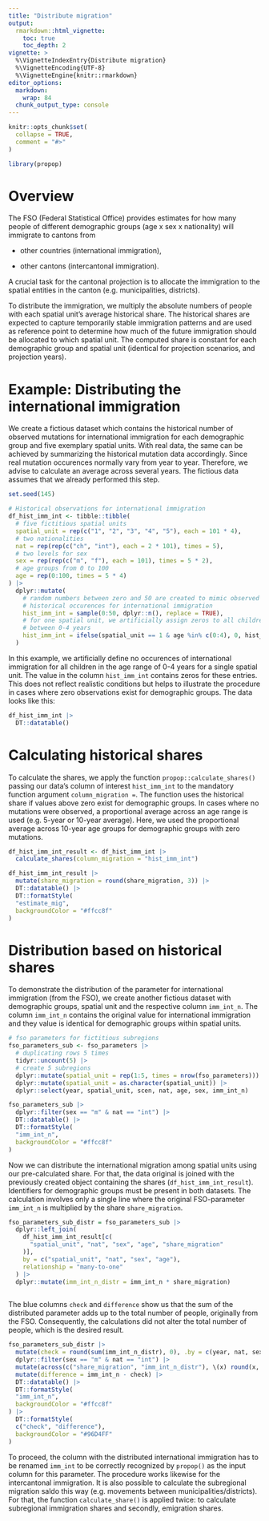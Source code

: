 ```yaml
---
title: "Distribute migration"
output: 
  rmarkdown::html_vignette:
    toc: true
    toc_depth: 2
vignette: >
  %\VignetteIndexEntry{Distribute migration}
  %\VignetteEncoding{UTF-8}
  %\VignetteEngine{knitr::rmarkdown}
editor_options: 
  markdown: 
    wrap: 84
  chunk_output_type: console
---
```


```r
knitr::opts_chunk$set(
  collapse = TRUE,
  comment = "#>"
)
```

```r
library(propop)
```

# Overview

The FSO (Federal Statistical Office) provides estimates for how many people of different demographic groups (age x sex x nationality) will immigrate to cantons from

- other countries (international immigration),

- other cantons (intercantonal immigration).

A crucial task for the cantonal projection is to allocate the immigration to the spatial entities in the canton (e.g. municipalities, districts).

To distribute the immigration, we multiply the absolute numbers of people with each spatial unit’s average historical share. The historical shares are expected to capture temporarily stable immigration patterns and are used as reference point to determine how much of the future immigration should be allocated to which spatial unit. The computed share is constant for each demographic group and spatial unit (identical for projection scenarios, and projection years). 

# Example: Distributing the international immigration

We create a fictious dataset which contains the historical number of observed mutations for international immigration for each demographic group and five exemplary spatial units. With real data, the same can be achieved by summarizing the historical mutation data accordingly. Since real mutation occurences normally vary from year to year. Therefore, we advise to calculate an average across several years. The fictious data assumes that we already performed this step. 

```r
set.seed(145)

# Historical observations for international immigration
df_hist_imm_int <- tibble::tibble(
  # five fictitious spatial units
  spatial_unit = rep(c("1", "2", "3", "4", "5"), each = 101 * 4), 
  # two nationalities
  nat = rep(rep(c("ch", "int"), each = 2 * 101), times = 5), 
  # two levels for sex
  sex = rep(rep(c("m", "f"), each = 101), times = 5 * 2), 
  # age groups from 0 to 100
  age = rep(0:100, times = 5 * 4) 
) |>
  dplyr::mutate(
    # random numbers between zero and 50 are created to mimic observed 
    # historical occurences for international immigration
    hist_imm_int = sample(0:50, dplyr::n(), replace = TRUE),
    # for one spatial unit, we artificially assign zeros to all children 
    # between 0-4 years
    hist_imm_int = ifelse(spatial_unit == 1 & age %in% c(0:4), 0, hist_imm_int)
  )
```

In this example, we artificially define no occurences of international immigration for all children in the age range of 0-4 years for a single spatial unit. The value in the column `hist_imm_int` contains zeros for these entries. This does not reflect realistic conditions but helps to illustrate the procedure in cases where zero observations exist for demographic groups. The data looks like this:

```r
df_hist_imm_int |> 
  DT::datatable()
```

# Calculating historical shares

To calculate the shares, we apply the function `propop::calculate_shares()` passing our data's column of interest `hist_imm_int` to the mandatory function argument `column_migration =`. The function uses the historical share if values above zero exist for demographic groups. In cases where no mutations were observed, a proportional average across an age range is used (e.g. 5-year or 10-year average). Here, we used the proportional average across 10-year age groups for demographic groups with zero mutations. 

```r
df_hist_imm_int_result <- df_hist_imm_int |> 
  calculate_shares(column_migration = "hist_imm_int")

df_hist_imm_int_result |> 
  mutate(share_migration = round(share_migration, 3)) |> 
  DT::datatable() |> 
  DT::formatStyle(
  "estimate_mig",
  backgroundColor = "#ffcc8f"
) 
```


# Distribution based on historical shares

To demonstrate the distribution of the parameter for international immigration (from the FSO), we create another fictious dataset with demographic groups, spatial unit and the respective column `imm_int_n`. The column `imm_int_n` contains the original value for international immigration and they value is identical for demographic groups within spatial units.

```r
# fso parameters for fictitious subregions
fso_parameters_sub <- fso_parameters |>
  # duplicating rows 5 times
  tidyr::uncount(5) |>
  # create 5 subregions
  dplyr::mutate(spatial_unit = rep(1:5, times = nrow(fso_parameters))) |>
  dplyr::mutate(spatial_unit = as.character(spatial_unit)) |> 
  dplyr::select(year, spatial_unit, scen, nat, age, sex, imm_int_n)

fso_parameters_sub |> 
  dplyr::filter(sex == "m" & nat == "int") |>
  DT::datatable() |> 
  DT::formatStyle(
  "imm_int_n",
  backgroundColor = "#ffcc8f"
) 
```

Now we can distribute the international migration among spatial units using our pre-calculated share. For that, the data original is joined with the previously created object containing the shares (`df_hist_imm_int_result`). Identifiers for demographic groups must be present in both datasets. The calculation involves only a single line where the original FSO-parameter `imm_int_n` is multiplied by the share `share_migration`.

```r
fso_parameters_sub_distr = fso_parameters_sub |> 
  dplyr::left_join(
    df_hist_imm_int_result[c(
      "spatial_unit", "nat", "sex", "age", "share_migration"
    )],
    by = c("spatial_unit", "nat", "sex", "age"),
    relationship = "many-to-one"
  ) |> 
  dplyr::mutate(imm_int_n_distr = imm_int_n * share_migration) 
  
```

The blue columns `check` and `difference` show us that the sum of the distributed parameter adds up to the total number of people, originally from the FSO. Consequently, the calculations did not alter the total number of people, which is the desired result.

```r
fso_parameters_sub_distr |> 
  mutate(check = round(sum(imm_int_n_distr), 0), .by = c(year, nat, sex, age)) |> 
  dplyr::filter(sex == "m" & nat == "int") |>
  mutate(across(c("share_migration", "imm_int_n_distr"), \(x) round(x, 3))) |> 
  mutate(difference = imm_int_n - check) |> 
  DT::datatable() |> 
  DT::formatStyle(
  "imm_int_n",
  backgroundColor = "#ffcc8f"
) |> 
  DT::formatStyle(
  c("check", "difference"),
  backgroundColor = "#96D4FF"
) 
```

To proceed, the column with the distributed international immigration has to be renamed `imm_int` to be correctly recognized by `propop()` as the input column for this parameter. The procedure works likewise for the intercantonal immigration. It is also possible to calculate the subregional migration saldo this way (e.g. movements between municipalities/districts). For that, the function `calculate_share()` is applied twice: to calculate subregional immigration shares and secondly, emigration shares. 

